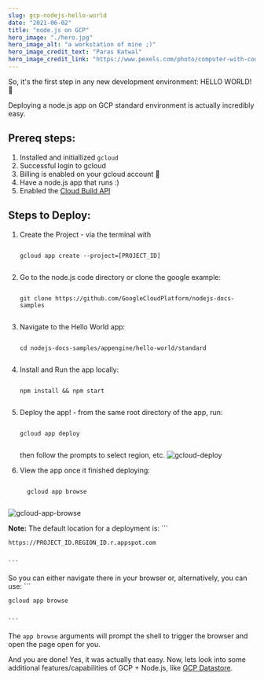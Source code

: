 ```yaml
---
slug: gcp-nodejs-hello-world
date: "2021-06-02"
title: "node.js on GCP"
hero_image: "./hero.jpg"
hero_image_alt: "a workstation of mine ;)"
hero_image_credit_text: "Paras Katwal"
hero_image_credit_link: "https://www.pexels.com/photo/computer-with-code-4218883/"
---
```


So, it's the first step in any new development environment: HELLO WORLD! 🙌

Deploying a node.js app on GCP standard environment is actually incredibly easy.

## Prereq steps:
1. Installed and initiallized `gcloud`
1. Successful login to gcloud
1. Billing is enabled on your gcloud account 🤑
1. Have a node.js app that runs :)
1. Enabled the [Cloud Build API](https://console.cloud.google.com/flows/enableapi?apiid=cloudbuild.googleapis.com)

## Steps to Deploy:
1. Create the Project - via the terminal with 
    ```

    gcloud app create --project=[PROJECT_ID]


    ```

1. Go to the node.js code directory or clone the google example: 
    ```

    git clone https://github.com/GoogleCloudPlatform/nodejs-docs-samples


    ```

1. Navigate to the Hello World app: 
    ```

    cd nodejs-docs-samples/appengine/hello-world/standard


    ```

1. Install and Run the app locally: 
    ```

    npm install && npm start


    ```

1. Deploy the app! - from the same root directory of the app, run: 
    ```

    gcloud app deploy
    

    ``` 
    then follow the prompts to select region, etc.
![gcloud-deploy](./gcloud-deploy.png)
1. View the app once it finished deploying: 
    ```

      gcloud app browse
      
    ```

![gcloud-app-browse](./gcloud-app-browse.png)
<br/>
<div className={note}>
  <strong>Note:</strong> The default location for a deployment is: 
    ```
    
    https://PROJECT_ID.REGION_ID.r.appspot.com
    
    
    ```
   So you can either navigate there in your browser or, alternatively, you can use: 
    ```
    
    gcloud app browse
    
    
    ```
   The `app browse` arguments will prompt the shell to trigger the browser and open the page open for you.
</div>

And you are done! Yes, it was actually that easy. Now, lets look into some additional features/capabilities of GCP + Node.js, like [GCP Datastore](../gcp-datastore/).